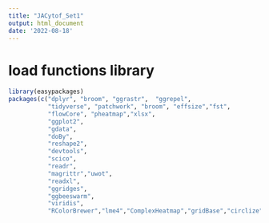 ```yaml
---
title: "JACytof_Set1"
output: html_document
date: '2022-08-18'
---
```


# load functions library
```r
library(easypackages)
packages(c("dplyr", "broom", "ggrastr",  "ggrepel",
           "tidyverse", "patchwork", "broom", "effsize","fst",
           "flowCore", "pheatmap","xlsx",
           "ggplot2",
           "gdata",
           "doBy",
           "reshape2",
           "devtools",
           "scico",
           "readr",
           "magrittr","uwot",
           "readxl",
           "ggridges",
           "ggbeeswarm",
           "viridis",
           "RColorBrewer","lme4","ComplexHeatmap","gridBase","circlize","dendextend","heatmaply"))
```
